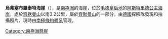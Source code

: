 {{Coord|71|23|S|13|17|E|display=title}}

'''烏弗塞布羅泰特海崖'''（{{lang-de|Ufsebrotet}}），是[[南極洲|南極洲]]的海崖，位於[[毛德皇后地|毛德皇后地]]的[[阿斯特里德公主海岸|阿斯特里德公主海岸]]，處於[[齊默曼山|齊默曼山]]以南3.2公里，屬於[[齊默曼山|齊默曼山]]的一部分，由[[德國|德國]]探險隊發現和拍攝照片，現時由[[南極條約體系|南極條約體系]]管理。

[[Category:南極洲懸崖|Category:南極洲懸崖]]


{{Antarctica-geo-stub}}